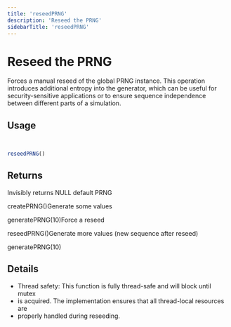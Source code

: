 ```yaml
---
title: 'reseedPRNG'
description: 'Reseed the PRNG'
sidebarTitle: 'reseedPRNG'
---
```


# Reseed the PRNG


 Forces a manual reseed of the global PRNG instance. This operation introduces
 additional entropy into the generator, which can be useful for security-sensitive
 applications or to ensure sequence independence between different parts of
 a simulation.

## Usage

```r


reseedPRNG()
```

## Returns


 Invisibly returns NULL
  default PRNG

 createPRNG()Generate some values

 generatePRNG(10)Force a reseed

 reseedPRNG()Generate more values (new sequence after reseed)

 generatePRNG(10)

## Details


- Thread safety: This function is fully thread-safe and will block until mutex
- is acquired. The implementation ensures that all thread-local resources are
- properly handled during reseeding.
